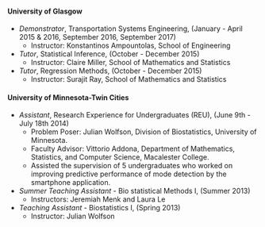 #### University of Glasgow 

- *Demonstrator*, Transportation Systems Engineering, (January - April 2015 & 2016, September 2016, September 2017)
    - Instructor:  Konstantinos Ampountolas, School of Engineering

- *Tutor*, Statistical Inference, (October - December 2015)
    - Instructor:  Claire Miller, School of Mathematics and Statistics 

- *Tutor*, Regression Methods, (October - December 2015)
    - Instructor:  Surajit Ray, School of Mathematics and Statistics

#### University of Minnesota-Twin Cities

- *Assistant*, Research Experience for Undergraduates (REU), (June 9th - July 18th 2014)
    - Problem Poser: Julian Wolfson, Division of Biostatistics, University of Minnesota.
    - Faculty Advisor: Vittorio Addona, Department of Mathematics, Statistics, and Computer Science, Macalester College. 
    - Assisted the supervision of 5 undergraduates who worked on improving predictive performance of mode detection by the smartphone application.

- *Summer Teaching Assistant* - Bio statistical Methods I, (Summer 2013)
    - Instructors: Jeremiah Menk and Laura Le

- *Teaching Assistant* - Biostatistics I, (Spring 2013)
    - Instructor:  Julian Wolfson 